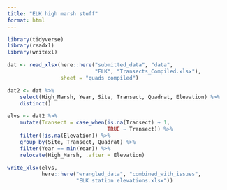 ```yaml
---
title: "ELK high marsh stuff"
format: html
---
```


```r
library(tidyverse)
library(readxl)
library(writexl)
```

```r
dat <- read_xlsx(here::here("submitted_data", "data", 
                            "ELK", "Transects_Compiled.xlsx"),
                 sheet = "quads compiled")

dat2 <- dat %>% 
    select(High_Marsh, Year, Site, Transect, Quadrat, Elevation) %>% 
    distinct()

elvs <- dat2 %>% 
    mutate(Transect = case_when(is.na(Transect) ~ 1,
                                TRUE ~ Transect)) %>% 
    filter(!is.na(Elevation)) %>% 
    group_by(Site, Transect, Quadrat) %>% 
    filter(Year == min(Year)) %>% 
    relocate(High_Marsh, .after = Elevation)

write_xlsx(elvs,
           here::here("wrangled_data", "combined_with_issues",
                      "ELK station elevations.xlsx"))    
```


